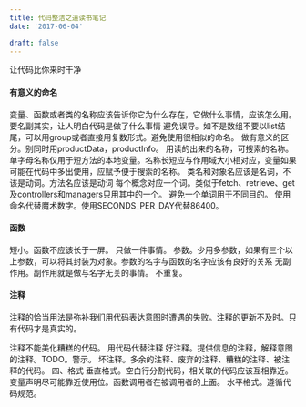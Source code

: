 ```yaml
---
title: 代码整洁之道读书笔记
date: '2017-06-04'

draft: false
---
```


让代码比你来时干净

#### 有意义的命名
变量、函数或者类的名称应该告诉你它为什么存在，它做什么事情，应该怎么用。
要名副其实，让人明白代码是做了什么事情
避免误导。如不是数组不要以list结尾，可以用group或者直接用复数形式。避免使用很相似的命名。
做有意义的区分。别同时用productData，productInfo。
用读的出来的名称，可搜索的名称。单字母名称仅用于短方法的本地变量。名称长短应与作用域大小相对应，变量如果可能在代码中多出使用，应赋予便于搜索的名称。
类名和对象名应该是名词，不该是动词。方法名应该是动词
每个概念对应一个词。类似于fetch、retrieve、get及controllers和managers只用其中的一个。
避免一个单词用于不同目的。
使用命名代替魔术数字。使用SECONDS_PER_DAY代替86400。
#### 函数
短小。函数不应该长于一屏。
只做一件事情。
参数。少用多参数，如果有三个以上参数，可以将其封装为对象。参数的名字与函数的名字应该有良好的关系
无副作用。副作用就是做与名字无关的事情。
不重复。
#### 注释
注释的恰当用法是弥补我们用代码表达意图时遭遇的失败。注释的更新不及时。只有代码才是真实的。

注释不能美化糟糕的代码。
用代码代替注释
好注释。提供信息的注释，解释意图的注释。TODO。警示。
坏注释。多余的注释、废弃的注释、糟糕的注释、被注释的代码。
四、格式
垂直格式。空白行分割代码，相关联的代码应该互相靠近。变量声明尽可能靠近使用位。函数调用者在被调用者的上面。
水平格式。遵循代码规范。